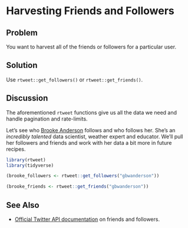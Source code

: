 # Harvesting Friends and Followers

## Problem

You want to harvest all of the friends or followers for a particular user.

## Solution

Use `rtweet::get_followers()` or `rtweet::get_friends()`.

## Discussion

The aforementioned `rtweet` functions give us all the data we need and handle pagination and rate-limits.

Let's see who [Brooke Anderson](https://twitter.com/gbwanderson) follows and who follows her. She's an _incredibly talented_ data scientist, weather expert and educator. We'll pull her followers and friends and work with her data a bit more in future recipes.

```r
library(rtweet)
library(tidyverse)
```
```r
(brooke_followers <- rtweet::get_followers("gbwanderson"))

(brooke_friends <- rtweet::get_friends("gbwanderson"))
```

## See Also

- [Official Twitter API documentation](https://developer.twitter.com/en/docs/accounts-and-users/follow-search-get-users/overview) on friends and followers.